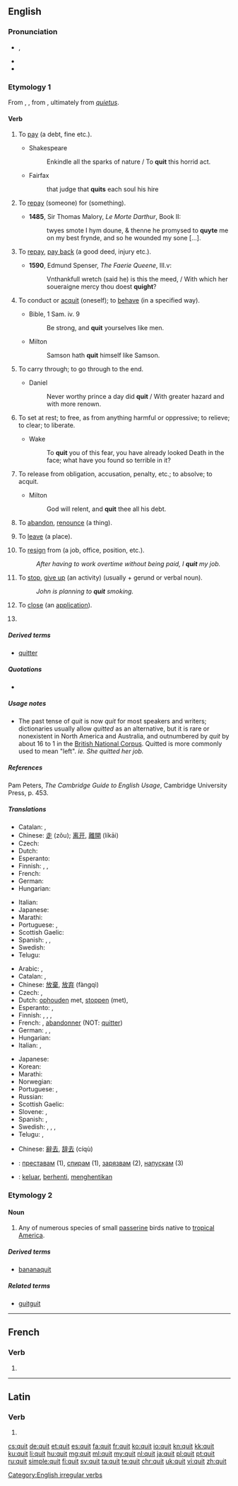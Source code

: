 {{also|quít|quît}}
==English==

===Pronunciation===
* {{enPR|kwĭt}}, {{IPA|/kwɪt/}}
* {{audio|en-us-quit.ogg|Audio (US)}}
* {{rhymes|ɪt}}

===Etymology 1===
From {{etyl|xno|en}} {{term|quiter|lang=fro}}, {{etyl|fro|en}} {{term|quiter|lang=fro}}, from {{term|quite||acquited, quit|lang=fro}}, ultimately from {{etyl|la|en}} ''[[quietus]]''.

====Verb====
{{en-verb|quits|quitting|'''quit''' ''or'' '''[[quitted]]'''}}

# {{context|transitive|archaic|lang=en}} To [[pay]] (a debt, fine etc.).
#* Shakespeare
#*: Enkindle all the sparks of nature / To '''quit''' this horrid act.
#* Fairfax
#*: that judge that '''quits''' each soul his hire
# {{context|transitive|obsolete|lang=en}} To [[repay]] (someone) for (something).
#* '''1485''', Sir Thomas Malory, ''Le Morte Darthur'', Book II:
#*: twyes smote I hym doune, & thenne he promysed to '''quyte''' me on my best frynde, and so he wounded my sone [...].
# {{context|transitive|obsolete|lang=en}} To [[repay]], [[pay back]] (a good deed, injury etc.).
#* '''1590''', Edmund Spenser, ''The Faerie Queene'', III.v:
#*: Vnthankfull wretch (said he) is this the meed, / With which her soueraigne mercy thou doest '''quight'''?
# {{context|reflexive|archaic|lang=en}} To conduct or [[acquit]] (oneself); to [[behave]] (in a specified way).
#* Bible, 1 Sam. iv. 9
#*: Be strong, and '''quit''' yourselves like men.
#* Milton
#*: Samson hath '''quit''' himself like Samson.
# {{cx|transitive|archaic|lang=en}} To carry through; to go through to the end.
#* Daniel
#*: Never worthy prince a day did '''quit''' / With greater hazard and with more renown.
# {{cx|transitive|lang=en}} To set at rest; to free, as from anything harmful or oppressive; to relieve; to clear; to liberate.
#* Wake
#*: To '''quit''' you of this fear, you have already looked Death in the face; what have you found so terrible in it?
# {{cx|transitive|lang=en}} To release from obligation, accusation, penalty, etc.; to absolve; to acquit.
#* Milton
#*: God will relent, and '''quit''' thee all his debt.
# {{context|transitive|lang=en}} To [[abandon]], [[renounce]] (a thing).
# {{context|transitive|lang=en}} To [[leave]] (a place).
# {{context|transitive|intransitive|lang=en}} To [[resign]] from (a job, office, position, etc.).
#: ''After having to work overtime without being paid, I '''quit''' my job.''
# {{context|transitive|intransitive|lang=en}} To [[stop]], [[give up]] (an activity) (usually + gerund or verbal noun).
#: ''John is planning to '''quit''' smoking.''
# {{context|transitive|computing|lang=en}} To [[close]] (an [[application]]).
# {{en-past of|quit}}

=====Derived terms=====
* [[quitter]]

=====Quotations=====
* {{seeCites}}

=====Usage notes=====
* The past tense of ''quit'' is now ''quit'' for most speakers and writers; dictionaries usually allow ''quitted'' as an alternative, but it is rare or nonexistent in North America and Australia, and outnumbered by ''quit'' by about 16 to 1 in the [http://www.natcorp.ox.ac.uk/ British National Corpus].  Quitted is more commonly used to mean "left". ''ie. She quitted her job.''

=====References=====
Pam Peters, ''The Cambridge Guide to English Usage'', Cambridge University Press, p. 453.

=====Translations=====
{{trans-top|to leave}}
* Catalan: {{t|ca|sortir}}, {{t|ca|eixir}}
* Chinese: [[走]] (zǒu); [[离开]], [[離開]] (líkāi)
* Czech: {{t+|cs|opustit}}
* Dutch: {{t+|nl|verlaten}}
* Esperanto: {{t|eo|forlasi}}
* Finnish: {{t+|fi|lähteä}}, {{t+|fi|poistua}}, {{t+|fi|jättää}}
* French: {{t+|fr|quitter}}
* German: {{t+|de|verlassen}}
* Hungarian: {{t+|hu|otthagy}}
{{trans-mid}}
* Italian: {{t+|it|lasciare}}
* Japanese: {{t+|ja|辞める|tr=yameru}}
* Marathi: {{t|mr|सोडून जाणे|tr=soḍūna zāṇe|sc=Deva}}
* Portuguese: {{t+|pt|sair}}, {{t+|pt|abandonar}}
* Scottish Gaelic: {{t|gd|falbh}}
* Spanish: {{t+|es|salir}}, {{t+|es|abandonar}}, {{t+|es|dejar}}
* Swedish: {{t+|sv|lämna}}
* Telugu: {{t|te|వదలివెళ్ళు|tr=vadaliveLLu}}
{{trans-bottom}}

{{trans-top|to give up, stop doing something}}
* Arabic: {{t|ar|تخلى عن|tr=taxálla ʕan}}, {{t|ar|توقف|tr=tawaqqafa}}
* Catalan: {{t|ca|deixar}}, {{t|ca|aturar}}
* Chinese: [[放棄]], [[放弃]] (fàngqì)
* Czech: {{t+|cs|přestat}}, {{t+|cs|skončit}}
* Dutch: [[ophouden]] met, [[stoppen]] (met), {{t|nl|opgeven}}
* Esperanto: {{t+|eo|ĉesi}}, {{t|eo|rezigni}}
* Finnish: {{t+|fi|lopettaa}}, {{t+|fi|lakata}}, {{t+|fi|luovuttaa}}, {{t+|fi|luopua}}
* French: {{t|fr|arrêter}}, [[abandonner]] (NOT: [[quitter]])
* German: {{t+|de|aufhören}}, {{t|de|aufgeben}}, {{t|de|sein lassen}}
* Hungarian: {{t+|hu|abbahagy}}
* Italian: {{t+|it|smettere}}, {{t+|it|abbandonare}}
{{trans-mid}}
* Japanese: {{t|ja|止める|tr=yameru}}
* Korean: {{t|ko|그만두다|tr=geumanduda}}
* Marathi: {{t|mr|सोडणे|tr=soḍaṇe|sc=Deva}}
* Norwegian: {{t+|no|slutte}}
* Portuguese: {{t+|pt|parar}}, {{t+|pt|desistir}}
* Russian: {{t|ru|бросать|tr=brosát’}}
* Scottish Gaelic: {{t|gd|sguir de}}
* Slovene: {{t+|sl|končati}}, {{t|sl|nehati}}
* Spanish: {{t+|es|dejar}}, {{t+|es|parar}}
* Swedish: {{t+|sv|sluta}}, {{t|sv|sluta upp}}, {{t+|sv|upphöra}}, {{t|sv|höra upp}}
* Telugu: {{t|te|వదలిపెట్టు|tr=vadalipeTTu}}, {{t|te|వదులుకొను|tr=vadulukonu}}
{{trans-bottom}}

{{trans-top|to resign}}
* Chinese: [[辭去]], [[辞去]] (cíqù)
{{trans-mid}}

{{trans-bottom}}

{{checktrans-top}}
* {{ttbc|bg}}: [[преставам]] (1), [[спирам]] (1), [[зарязвам]] (2), [[напускам]] (3)
{{trans-mid}}
* {{ttbc|id}}: [[keluar]], [[henti|berhenti]], [[henti|menghentikan]]
{{trans-bottom}}

===Etymology 2===

====Noun====
{{en-noun}}

# Any of numerous species of small [[passerine]] birds native to [[tropical]] [[America]].

=====Derived terms=====
* [[bananaquit]]

=====Related terms=====
* [[guitguit]]

[[Category:English irregular verbs]]

----

==French==

===Verb===
{{fr-verb-form}}

# {{conjugation of|quérir||3|s|[[past historic]]|lang=fr}}

----

==Latin==

===Verb===
{{la-verb-form|quit}}

# {{conjugation of|queō||3|s|pres|act|ind|lang=la}}

[[cs:quit]]
[[de:quit]]
[[et:quit]]
[[es:quit]]
[[fa:quit]]
[[fr:quit]]
[[ko:quit]]
[[io:quit]]
[[kn:quit]]
[[kk:quit]]
[[ku:quit]]
[[li:quit]]
[[hu:quit]]
[[mg:quit]]
[[ml:quit]]
[[my:quit]]
[[nl:quit]]
[[ja:quit]]
[[pl:quit]]
[[pt:quit]]
[[ru:quit]]
[[simple:quit]]
[[fi:quit]]
[[sv:quit]]
[[ta:quit]]
[[te:quit]]
[[chr:quit]]
[[uk:quit]]
[[vi:quit]]
[[zh:quit]]